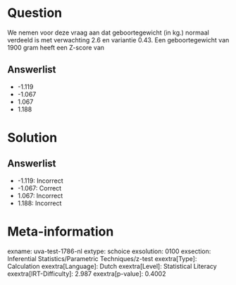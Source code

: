 Question
========

We nemen voor deze vraag aan dat geboortegewicht (in kg.) normaal
verdeeld is met verwachting 2.6 en variantie 0.43. Een geboortegewicht
van 1900 gram heeft een Z-score van

Answerlist
----------

* -1.119
* -1.067
* 1.067
* 1.188

Solution
========

Answerlist
----------

* -1.119: Incorrect
* -1.067: Correct
* 1.067: Incorrect
* 1.188: Incorrect

Meta-information
================
exname: uva-test-1786-nl
extype: schoice
exsolution: 0100
exsection: Inferential Statistics/Parametric Techniques/z-test
exextra[Type]: Calculation
exextra[Language]: Dutch
exextra[Level]: Statistical Literacy
exextra[IRT-Difficulty]: 2.987
exextra[p-value]: 0.4002
